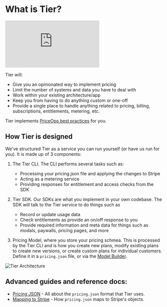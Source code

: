 # What is Tier?

<iframe
  className="w-full aspect-video"
  src="https://www.youtube.com/embed/aSiX8sv0--4"
  title="YouTube video player"
  frameBorder="0"
  allow="accelerometer; autoplay; clipboard-write; encrypted-media; gyroscope; picture-in-picture; web-share"
  allowFullScreen
></iframe>

Tier will:

- Give you an opinionated way to implement pricing
- Limit the number of systems and data you have to deal with
- Work within your existing architecture/app
- Keep you from having to do anything custom or one-off
- Provide a single place to handle anything related to pricing, billing, subscriptions, entitlements, metering, etc.

Tier implements [PriceOps best practices](https://priceops.org/) for you.

## How Tier is designed

We've structured Tier as a service you can run yourself (or have us run for you). It is made up of 3 components:

1. The Tier CLI. The CLI performs several tasks such as:

   - Processing your pricing.json file and applying the changes to Stripe
   - Acting as a metering service
   - Providing responses for entitlement and access checks from the SDK

2. Tier SDK. Our SDKs are what you implement in your own codebase. The SDK will talk to the Tier service to do things such as

   - Record or update usage data
   - Check entitlements as provide an on/off response to you
   - Provide required information and meta data for things such as modals, paywalls, pricing pages, and more

3. Pricing Model, where you store your pricing schmea. This is processed by the Tier CLI and is how you create new plans, modify existing plans to create new versions, or create custom plans for individual customers. Define it in a `pricing.json` file, or via the [Model Builder](https://model.tier.run/).

![Tier Architecture](/images/getting-started/architecture.webp)

## Advanced guides and reference docs:

- [Pricing JSON](/docs/pricing-json) - All about the `pricing.json` format that Tier uses.
- [Mapping to Stripe](/docs/miscellaneous/stripe-mapping) - How `pricing.json` maps to Stripe's objects.
